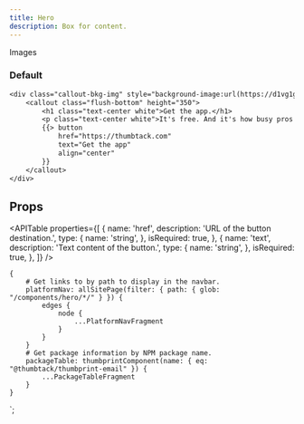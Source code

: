 ```yaml
---
title: Hero
description: Box for content.
---
```



<ComponentHeader data={props.data} />

Images

### Default

```email
<div class="callout-bkg-img" style="background-image:url(https://d1vg1gqh4nkuns.cloudfront.net/i/323307114241613929/width/768.jpeg);">
    <callout class="flush-bottom" height="350">
        <h1 class="text-center white">Get the app.</h1>
        <p class="text-center white">It's free. And it's how busy pros stay busy.</p>
        {{> button
            href="https://thumbtack.com"
            text="Get the app"
            align="center"
        }}
    </callout>
</div>
```

## Props

<APITable
    properties={[
        {
            name: 'href',
            description: 'URL of the button destination.',
            type: {
                name: 'string',
            },
            isRequired: true,
        },
        {
            name: 'text',
            description: 'Text content of the button.',
            type: {
                name: 'string',
            },
            isRequired: true,
        },
    ]}
/>

<ComponentFooter data={props.data} />

    {
        # Get links to by path to display in the navbar.
        platformNav: allSitePage(filter: { path: { glob: "/components/hero/*/" } }) {
            edges {
                node {
                    ...PlatformNavFragment
                }
            }
        }
        # Get package information by NPM package name.
        packageTable: thumbprintComponent(name: { eq: "@thumbtack/thumbprint-email" }) {
            ...PackageTableFragment
        }
    }
`;
